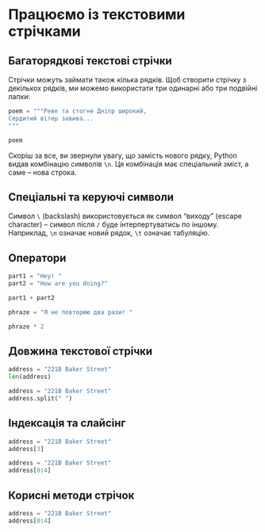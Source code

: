 # Працюємо із текстовими стрічками {#string}

## Багаторядкові текстові стрічки

Стрічки можуть займати також кілька рядків. Щоб створити стрічку з декількох рядків, ми можемо використати три одинарні або три подвійні лапки:

```python
poem = """Реве та стогне Дніпр широкий,
Сердитий вітер завива...
"""

poem
```

Скоріш за все, ви звернули увагу, що замість нового рядку, Python видав комбінацію символів `\n`. Ця комбінація має спеціальний зміст, а саме -- нова строка. 

## Спеціальні та керуючі символи

Символ `\` (backslash) використовується як символ "виходу" (escape character) -- символ після `/` буде інтерпертуватись по іншому. Наприклад, `\n` означає новий рядок, `\t` означає табуляцію.

## Оператори 

```python
part1 = "Hey! "
part2 = "How are you doing?"

part1 + part2
```

```python
phraze = "Я не повторюю два рази! "

phraze * 2
```

## Довжина текстової стрічки

```python
address = "221B Baker Street"
len(address)
```

```python
address = "221B Baker Street"
address.split(" ")
```

## Індексація та слайсінг

```python
address = "221B Baker Street"
address[3]
```

```python
address = "221B Baker Street"
address[0:4]
```

## Корисні методи стрічок

<!-- Подумай чи має сенс додавати це сюди? -->

```python
address = "221B Baker Street"
address[0:4]
```